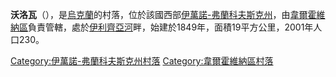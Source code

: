 {{coord|48|14|35|N|24|41|49|E|scale:30000|display=title}}

'''沃洛瓦'''（{{lang-uk|Волова}}），是[[烏克蘭|烏克蘭]]的村落，位於該國西部[[伊萬諾-弗蘭科夫斯克州|伊萬諾-弗蘭科夫斯克州]]，由[[韋爾霍維納區|韋爾霍維納區]]負責管轄，處於[[伊利齊亞河|伊利齊亞河]]畔，始建於1849年，面積19平方公里，2001年人口230。

{{DEFAULTSORT:Волова}}
[[Category:伊萬諾-弗蘭科夫斯克州村落|Category:伊萬諾-弗蘭科夫斯克州村落]]
[[Category:韋爾霍維納區村落|Category:韋爾霍維納區村落]]


{{IvanoFrankivsk-geo-stub}}